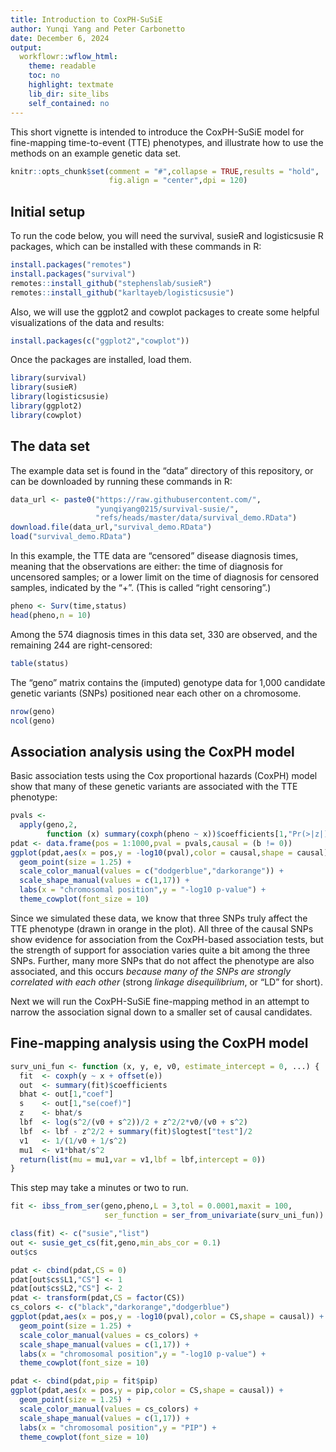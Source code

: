```yaml
---
title: Introduction to CoxPH-SuSiE
author: Yunqi Yang and Peter Carbonetto
date: December 6, 2024
output:
  workflowr::wflow_html:
    theme: readable
    toc: no
    highlight: textmate
    lib_dir: site_libs
    self_contained: no
---
```


This short vignette is intended to introduce the CoxPH-SuSiE model for
fine-mapping time-to-event (TTE) phenotypes, and illustrate how to use
the methods on an example genetic data set.

```r
knitr::opts_chunk$set(comment = "#",collapse = TRUE,results = "hold",
                      fig.align = "center",dpi = 120)
```

## Initial setup

To run the code below, you will need the survival, susieR and
logisticsusie R packages, which can be installed with these commands
in R:

```r
install.packages("remotes")
install.packages("survival")
remotes::install_github("stephenslab/susieR")
remotes::install_github("karltayeb/logisticsusie")
```

Also, we will use the ggplot2 and cowplot packages to create some
helpful visualizations of the data and results:

```r
install.packages(c("ggplot2","cowplot"))
```

Once the packages are installed, load them.

```r
library(survival)
library(susieR)
library(logisticsusie)
library(ggplot2)
library(cowplot)
```

## The data set

The example data set is found in the "data" directory of this
repository, or can be downloaded by running these commands in R:

```r
data_url <- paste0("https://raw.githubusercontent.com/",
                   "yunqiyang0215/survival-susie/",
			       "refs/heads/master/data/survival_demo.RData")
download.file(data_url,"survival_demo.RData")
load("survival_demo.RData")
```

In this example, the TTE data are "censored" disease diagnosis times,
meaning that the observations are either: the time of diagnosis for
uncensored samples; or a lower limit on the time of diagnosis for
censored samples, indicated by the "+". (This is called "right
censoring".)

```r
pheno <- Surv(time,status)
head(pheno,n = 10)
```

Among the 574 diagnosis times in this data set, 330 are observed, and
the remaining 244 are right-censored:

```r
table(status)
```

The "geno" matrix contains the (imputed) genotype data for 1,000
candidate genetic variants (SNPs) positioned near each other on a
chromosome.

```r
nrow(geno)
ncol(geno)
```

## Association analysis using the CoxPH model

Basic association tests using the Cox proportional hazards (CoxPH)
model show that many of these genetic variants are associated with
the TTE phenotype:

```r
pvals <-
  apply(geno,2,
        function (x) summary(coxph(pheno ~ x))$coefficients[1,"Pr(>|z|)"])
pdat <- data.frame(pos = 1:1000,pval = pvals,causal = (b != 0))
ggplot(pdat,aes(x = pos,y = -log10(pval),color = causal,shape = causal)) +
  geom_point(size = 1.25) +
  scale_color_manual(values = c("dodgerblue","darkorange")) +
  scale_shape_manual(values = c(1,17)) +
  labs(x = "chromosomal position",y = "-log10 p-value") +
  theme_cowplot(font_size = 10)
```

Since we simulated these data, we know that three SNPs truly affect
the TTE phenotype (drawn in orange in the plot). All three of the
causal SNPs show evidence for association from the CoxPH-based
association tests, but the strength of support for association varies
quite a bit among the three SNPs. Further, many more SNPs that do not
affect the phenotype are also associated, and this occurs *because
many of the SNPs are strongly correlated with each other* (strong
*linkage disequilibrium*, or "LD" for short).

Next we will run the CoxPH-SuSiE fine-mapping method in an attempt to
narrow the association signal down to a smaller set of causal
candidates.

## Fine-mapping analysis using the CoxPH model

```r
surv_uni_fun <- function (x, y, e, v0, estimate_intercept = 0, ...) {
  fit  <- coxph(y ~ x + offset(e))
  out  <- summary(fit)$coefficients
  bhat <- out[1,"coef"]
  s    <- out[1,"se(coef)"]
  z    <- bhat/s
  lbf  <- log(s^2/(v0 + s^2))/2 + z^2/2*v0/(v0 + s^2)
  lbf  <- lbf - z^2/2 + summary(fit)$logtest["test"]/2
  v1   <- 1/(1/v0 + 1/s^2)
  mu1  <- v1*bhat/s^2
  return(list(mu = mu1,var = v1,lbf = lbf,intercept = 0))
}
```

This step may take a minutes or two to run.

```r
fit <- ibss_from_ser(geno,pheno,L = 3,tol = 0.0001,maxit = 100,
                     ser_function = ser_from_univariate(surv_uni_fun))
```

```r
class(fit) <- c("susie","list")
out <- susie_get_cs(fit,geno,min_abs_cor = 0.1)
out$cs
```

```r
pdat <- cbind(pdat,CS = 0)
pdat[out$cs$L1,"CS"] <- 1
pdat[out$cs$L2,"CS"] <- 2
pdat <- transform(pdat,CS = factor(CS))
cs_colors <- c("black","darkorange","dodgerblue")
ggplot(pdat,aes(x = pos,y = -log10(pval),color = CS,shape = causal)) +
  geom_point(size = 1.25) +
  scale_color_manual(values = cs_colors) +
  scale_shape_manual(values = c(1,17)) +
  labs(x = "chromosomal position",y = "-log10 p-value") +
  theme_cowplot(font_size = 10)
```

```r
pdat <- cbind(pdat,pip = fit$pip)
ggplot(pdat,aes(x = pos,y = pip,color = CS,shape = causal)) +
  geom_point(size = 1.25) +
  scale_color_manual(values = cs_colors) +
  scale_shape_manual(values = c(1,17)) +
  labs(x = "chromosomal position",y = "PIP") +
  theme_cowplot(font_size = 10)
```
